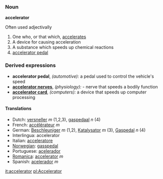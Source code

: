 ===Noun===
'''accelerator'''

Often used adjectivally

#One who, or that which, [[accelerate]]s
#A device for causing acceleration
#A substance which speeds up chemical reactions
#[[accelerator pedal]]

===Derived expressions===
*'''accelerator pedal''', ''(automotive):'' a pedal used to control the vehicle's speed
*'''[[accelerator nerves]]''', ''(physiology):'' - nerve that speeds a bodily function
*'''[[accelerator card]]''', ''(computers):'' a device that speeds up computer processing
 
====Translations====
*Dutch: [[versneller]] ''m'' (1,2,3), [[gaspedaal]] ''n'' (4)
*French: [[accélérateur]] ''m''
*German: [[Beschleuniger]] ''m'' (1,2), [[Katalysator]] ''m'' (3), [[Gaspedal]] ''n'' (4)
*Interlingua: accelerator
*Italian: [[acceleratore]]
*[[Norwegian]]: [[gasspedal]]
*Portuguese: [[acelerador]]
*[[Romanica]]: [[accelerator]] ''m''
*Spanish: [[acelerador]] ''m''

[[it:accelerator]]
[[pl:Accelerator]]